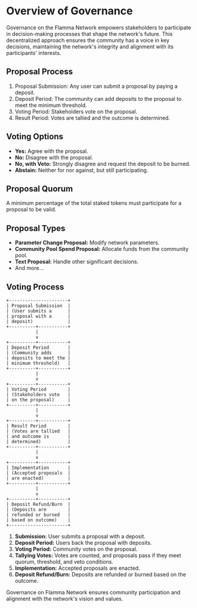 
# Overview of Governance

Governance on the Flamma Network empowers stakeholders to participate in decision-making processes that shape the network's future. This decentralized approach ensures the community has a voice in key decisions, maintaining the network's integrity and alignment with its participants' interests.

## Proposal Process

1. Proposal Submission: Any user can submit a proposal by paying a deposit.
2. Deposit Period: The community can add deposits to the proposal to meet the minimum threshold.
3. Voting Period: Stakeholders vote on the proposal.
4. Result Period: Votes are tallied and the outcome is determined.

## Voting Options

- **Yes:** Agree with the proposal.
- **No:** Disagree with the proposal.
- **No, with Veto:** Strongly disagree and request the deposit to be burned.
- **Abstain:** Neither for nor against, but still participating.

## Proposal Quorum

A minimum percentage of the total staked tokens must participate for a proposal to be valid.

## Proposal Types

- **Parameter Change Proposal:** Modify network parameters.
- **Community Pool Spend Proposal:** Allocate funds from the community pool.
- **Text Proposal:** Handle other significant decisions.
- And more...

## Voting Process

```
+----------------------+
| Proposal Submission  |
| (User submits a      |
| proposal with a      |
| deposit)             |
+----------+-----------+
           |
           v
+----------+-----------+
| Deposit Period       |
| (Community adds      |
| deposits to meet the |
| minimum threshold)   |
+----------+-----------+
           |
           v
+----------+-----------+
| Voting Period        |
| (Stakeholders vote   |
| on the proposal)     |
+----------+-----------+
           |
           v
+----------+-----------+
| Result Period        |
| (Votes are tallied   |
| and outcome is       |
| determined)          |
+----------+-----------+
           |
           v
+----------+-----------+
| Implementation       |
| (Accepted proposals  |
| are enacted)         |
+----------+-----------+
           |
           v
+----------+-----------+
| Deposit Refund/Burn  |
| (Deposits are        |
| refunded or burned   |
| based on outcome)    |
+----------------------+

```

1. **Submission:** User submits a proposal with a deposit.
2. **Deposit Period:** Users back the proposal with deposits.
3. **Voting Period:** Community votes on the proposal.
4. **Tallying Votes:** Votes are counted, and proposals pass if they meet quorum, threshold, and veto conditions.
5. **Implementation:** Accepted proposals are enacted.
6. **Deposit Refund/Burn:** Deposits are refunded or burned based on the outcome.

<Callout type="warning" emoji="💡">
  Governance on Flamma Network ensures community participation and alignment with the network's vision and values.
</Callout>